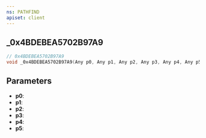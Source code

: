 ```yaml
---
ns: PATHFIND
apiset: client
---
```

## _0x4BDEBEA5702B97A9

```c
// 0x4BDEBEA5702B97A9
void _0x4BDEBEA5702B97A9(Any p0, Any p1, Any p2, Any p3, Any p4, Any p5);
```


## Parameters
* **p0**:
* **p1**:
* **p2**:
* **p3**:
* **p4**:
* **p5**: